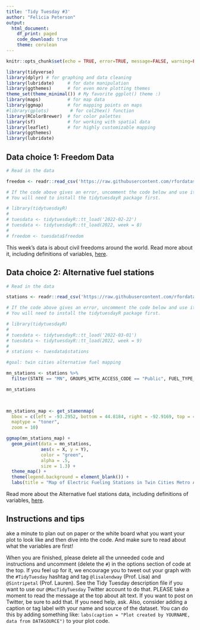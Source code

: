 ```yaml
---
title: 'Tidy Tuesday #3'
author: "Felicia Peterson"
output: 
  html_document:
    df_print: paged
    code_download: true
    theme: cerulean
---
```


```r
knitr::opts_chunk$set(echo = TRUE, error=TRUE, message=FALSE, warning=FALSE)
```

```r
library(tidyverse) 
library(dplyr) # for graphing and data cleaning
library(lubridate)     # for date manipulation
library(ggthemes)      # for even more plotting themes
theme_set(theme_minimal()) # My favorite ggplot() theme :)
library(maps)          # for map data
library(ggmap)         # for mapping points on maps
#library(gplots)        # for col2hex() function
library(RColorBrewer)  # for color palettes
library(sf)            # for working with spatial data
library(leaflet)       # for highly customizable mapping
library(ggthemes)
library(lubridate)
```

## Data choice 1: Freedom Data

```r
# Read in the data

freedom <- readr::read_csv('https://raw.githubusercontent.com/rfordatascience/tidytuesday/master/data/2022/2022-02-22/freedom.csv')

# If the code above gives an error, uncomment the code below and use it instead. 
# You will need to install the tidytuesdayR package first.

# library(tidytuesdayR)
# 
# tuesdata <- tidytuesdayR::tt_load('2022-02-22')
# tuesdata <- tidytuesdayR::tt_load(2022, week = 8)
# 
# freedom <- tuesdata$freedom
```

This week's data is about civil freedoms around the world. Read more about it, including definitions of variables, [here](https://github.com/rfordatascience/tidytuesday/blob/master/data/2022/2022-02-22/readme.md). 

## Data choice 2: Alternative fuel stations

```r

# Read in the data

stations <- readr::read_csv('https://raw.githubusercontent.com/rfordatascience/tidytuesday/master/data/2022/2022-03-01/stations.csv')

# If the code above gives an error, uncomment the code below and use it instead. 
# You will need to install the tidytuesdayR package first.

# library(tidytuesdayR)
# 
# tuesdata <- tidytuesdayR::tt_load('2022-03-01')
# tuesdata <- tidytuesdayR::tt_load(2022, week = 9)
# 
# stations <- tuesdata$stations

```

```r

#goal: twin cities alternative fuel mapping

mn_stations <- stations %>%
  filter(STATE == "MN", GROUPS_WITH_ACCESS_CODE == "Public", FUEL_TYPE_CODE == "ELEC")

mn_stations

  
```

```r
mn_stations_map <- get_stamenmap(
  bbox = c(left = -93.2952, bottom = 44.8184, right = -92.9169, top = 45.0609),
  maptype = "toner",
  zoom = 10)

ggmap(mn_stations_map) + 
  geom_point(data = mn_stations,
             aes(x = X, y = Y),
             color = "green",
             alpha = .5,
             size = 1.3) +
  theme_map() + 
  theme(legend.background = element_blank()) + 
  labs(title = "Map of Electric Fueling Stations in Twin Cities Metro Area")

```

Read more about the Alternative fuel stations data, including definitions of variables, [here](https://github.com/rfordatascience/tidytuesday/blob/master/data/2022/2022-03-01/readme.md). 

## Instructions and tips

ake a minute to plan out on paper or the white board what you want your plot to look like and then dive into the code. And make sure to read about what the variables are first! 

When you are finished, please delete all the unneeded code and instructions and uncomment (delete the `#`) in the options section of code at the top. If you feel up for it, we encourage you to tweet out your graph with the `#TidyTuesday` hashtag and tag `@lisalendway` (Prof. Lisa) and `@Sintripetal` (Prof. Lauren). See the Tidy Tuesday description file if you want to use our `@MacTidyTuesday` Twitter account to do that. PLEASE take a moment to read the message at the top about alt text. If you want to post on Twitter, be sure to add that. If you need help, ask. Also, consider adding a caption or tag label with your name and source of the dataset. You can do this by adding something like: `labs(caption = "Plot created by YOURNAME, data from DATASOURCE")` to your plot code.

